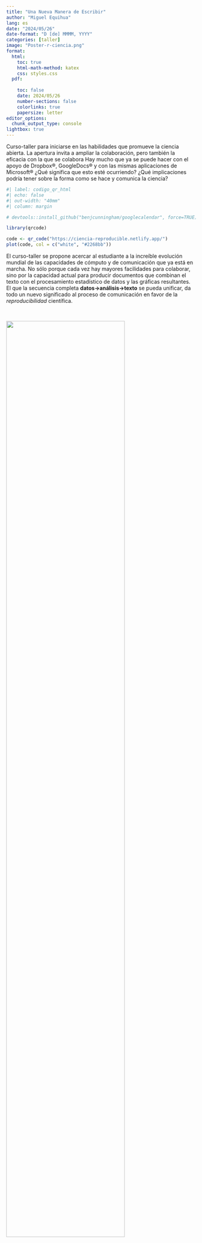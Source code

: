 ```yaml
---
title: "Una Nueva Manera de Escribir"
author: "Miguel Equihua"
lang: es
date: "2024/05/26"
date-format: "D [de] MMMM, YYYY"
categories: [taller]
image: "Poster-r-ciencia.png"
format: 
  html:
    toc: true
    html-math-method: katex
    css: styles.css
  pdf:
    
    toc: false
    date: 2024/05/26
    number-sections: false
    colorlinks: true
    papersize: letter
editor_options: 
  chunk_output_type: console
lightbox: true
---
```


Curso-taller para iniciarse en las habilidades que promueve la ciencia abierta. La apertura invita a ampliar la colaboración, pero también la eficacia con la que se colabora Hay mucho que ya se puede hacer con el apoyo de Dropbox®, GoogleDocs® y con las mismas aplicaciones de Microsoft® ¿Qué significa que esto esté ocurriendo? ¿Qué implicaciones podría tener sobre la forma como se hace y comunica la ciencia?

::: {.content-visible when-format="html"}
```r
#| label: codigo_qr_html
#| echo: false
#| out-width: "40mm"
#| column: margin

# devtools::install_github("benjcunningham/googlecalendar", force=TRUE)

library(qrcode)

code <- qr_code("https://ciencia-reproducible.netlify.app/")
plot(code, col = c("white", "#2268bb"))
```
:::

El curso-taller se propone acercar al estudiante a la increíble evolución mundial de las capacidades de cómputo y de comunicación que ya está en marcha. No sólo porque cada vez hay mayores facilidades para colaborar, sino por la capacidad actual para producir documentos que combinan el texto con el procesamiento estadístico de datos y las gráficas resultantes. El que la secuencia completa **datos→análisis→texto** se pueda unificar, da todo un nuevo significado al proceso de comunicación en favor de la *reproducibilidad* científica.

\

![](Poster-r-ciencia.png){fig-pos="h" width="79%" fig-align="right"}

Los estudiantes aprenderán a producir reportes académicos en distintos formatos: páginas web, documentos tipo Word®, PDF, carteles, presentaciones e incluso artículos o libros. Todo esto sin que se requiera un conocimiento previo de **R** o **RStudio**. Lo haremos paso a paso y con un enfoque de *manos a la obra*. El estudiante podrá elegir los materiales, datos y textos que le interese ensayar.

Las actividades se desarrollarán a lo largo de 4 semanas teórico prácticas. Habrá sesiones presenciales de 3 horas martes y jueves. El resto de la semana el estudiante desarrollará actividades a su paso, con un carga de trabajo que se estima requerirá 9 horas adicionales cada semana.

El curso-taller abordará los siguientes temas:

-   Tematica 1
    -   ¿Ciencia abierta y reproducibilidad?
    -   El proceso científico abierto
    -   Escribir en **RStudio**
        -   *markdown*
        -   *Quarto*
        -   *pandoc*
        -   *ecuaciones Latex*
-   Tematica 2
    -   Leer datos desde distintos orígenes: *Excel®*, *Google Sheets®*, *OneCloud®*
    -   Colaboración y control de versiones
    -   Publicación en línea.
-   Tematica 3
    -   Producción de textos en diversos formatos:
        -   html
        -   docx
        -   pptx
        -   pdf
-   Tematica 4
    -   Diapositivas para presentaciones *Web*
-   Tematica 5
    -   Organización de múltiples documentos
        -   Sitio *Web*
        -   Blog
-   Tematica 6
    -   Producción científica
        -   Libro
        -   Manuscritos

\

<!---
::: {layout="[-1,3,-1]"}

|Mes | Días|
|----|-----|
|junio| 24-30 
|julio| 3-5 |
|julio|8-10 |
|agosto |1-2 y 5-9|
: Las fechas {.striped .hover"}

:::
-->

```r
#| label: calendario
#| echo: false
#| warning: false
#| tbl-cap: Calendario

library(readxl)
library(flextable)
library(dplyr)
library(lubridate)

excel_f <- list.files(".", "\\.xlsx", recursive = T, full.names = TRUE)

calendario <- read_excel(excel_f, 
    col_names = c("semana", "fecha1", "fecha2"),
    col_types = c("numeric", "date", "date"),
    skip = 1)

calendario %>% select(c(semana, fecha1, fecha2)) %>% 
  mutate(pres_1 = format(date(fecha1), "%A %d de %B"),
         pres_2 = format(date(fecha2), "%A %d de %B")) %>% 
  select(semana, pres_1, pres_2) %>% 
  flextable() %>% 
  set_header_labels(semana = "Temática", pres_1 = "Día 1", pres_2 = "Día 2") %>% 
  width(j = 1, width = "20mm") %>% 
  width(j = 2:3, width = "40mm") %>% 
  bg(i = c(1, 3, 5), bg = "#EFEFEF")

```

\

## Requisitos previos

El estudiante tiene familiaridad con el uso de computadoras y el uso de Internet. Para algunas de las actividades será provechoso tener cuentas activas en los servicios en línea **Github** (como sistema de control de versiones) y **Netlify** (para publicar blogs y sitios web personales). El estudiante tendrá que generar su cuenta personal en cada uno de estos servicios. Se recomienda hacerlo con antelación.

1.  [Alta en Github.](https://github.com/signup?ref_cta=Sign+up&ref_loc=header+logged+out&ref_page=%2F&source=header-home)
2.  [Alta en Netlify.](https://app.netlify.com/signup)

Para las actividades en clase se espera que tendrá ya instalado en su máquina el sistema de control de versiones **Git** (se sugiere utiliizar [Github Desktop](https://docs.github.com/es/desktop)), el interprete del lenguaje de computo **R** y la interface de desarrollo **RStudio**. Las [instrucciones para estos dós últimos están aquí](https://posit.co/download/rstudio-desktop/), en el caso de ambiente *MS-Windows®* pueden usarse los siguientes enlaces:

1.  [Instalar Github Desktop](https://desktop.github.com/?ref_cta=download+desktop&ref_loc=about+github+desktop&ref_page=docs)
2.  [Instalar R](https://cran.rstudio.com/)
3.  [Instalar RStudio](https://download1.rstudio.org/electron/windows/RStudio-2024.04.1-748.exe)

Si interesa verificar la publicación Web de documentos hay que prever que no estén bloqueados en el *Firewall* de la institución los sitios con terminación `.netlify.app`, pues es la que utilizará el servicio **Netlify** por defecto.

::: {.content-visible when-format="pdf"}
```r
#| label: codigo_qr_pdf
#| echo: false
#| out-width: "50mm"
#| fig-align: center

library(qrcode)

code <- qr_code("https://ciencia-reproducible.netlify.app/")
plot(code, col = c("white", "#2268bb"))
```
:::

